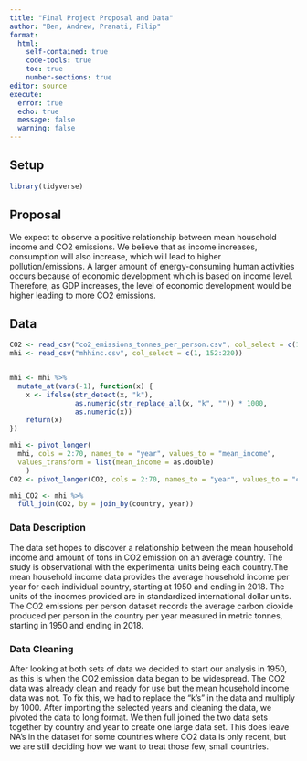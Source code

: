 ```yaml
---
title: "Final Project Proposal and Data"
author: "Ben, Andrew, Pranati, Filip"
format: 
  html:
    self-contained: true
    code-tools: true
    toc: true
    number-sections: true
editor: source
execute: 
  error: true
  echo: true
  message: false
  warning: false
---
```


## Setup
```r
library(tidyverse)
```

## Proposal
We expect to observe a positive relationship between mean household income and CO2 emissions. We believe that as income increases, consumption will also increase, which will lead to higher pollution/emissions.  A larger amount of energy-consuming human activities occurs because of  economic development which is based on income level. Therefore, as GDP increases, the level of economic development would be higher leading to more CO2 emissions.

## Data
```r
CO2 <- read_csv("co2_emissions_tonnes_per_person.csv", col_select = c(1, 152:220))
mhi <- read_csv("mhhinc.csv", col_select = c(1, 152:220))


mhi <- mhi %>%
  mutate_at(vars(-1), function(x) {
    x <- ifelse(str_detect(x, "k"), 
                as.numeric(str_replace_all(x, "k", "")) * 1000, 
                as.numeric(x))
    return(x)
})

mhi <- pivot_longer(
  mhi, cols = 2:70, names_to = "year", values_to = "mean_income",
  values_transform = list(mean_income = as.double)
    )
CO2 <- pivot_longer(CO2, cols = 2:70, names_to = "year", values_to = "co2")

mhi_CO2 <- mhi %>% 
  full_join(CO2, by = join_by(country, year))
```

### Data Description
The data set hopes to discover a relationship between the mean household income and amount of tons in CO2 emission on an average country. The study is observational with the experimental units being each country.The mean household income data provides the average household income per year for each individual country, starting at 1950 and ending in 2018. The units of the incomes provided are in standardized international dollar units. The CO2 emissions per person dataset records the average carbon dioxide produced per person in the country per year measured in metric tonnes, starting in 1950 and ending in 2018.

### Data Cleaning
After looking at both sets of data we decided to start our analysis in 1950, as this is when the CO2 emission data began to be widespread. The CO2 data was already clean and ready for use but the mean household income data was not. To fix  this, we had to replace the "k's" in the data and multiply by 1000. After importing the selected years and cleaning the data, we pivoted the data to long format. We then full joined the two data sets together by country and year to create one large data set. This does leave NA's in the dataset for some countries where CO2 data is only recent, but we are still deciding how we want to treat those few, small countries. 